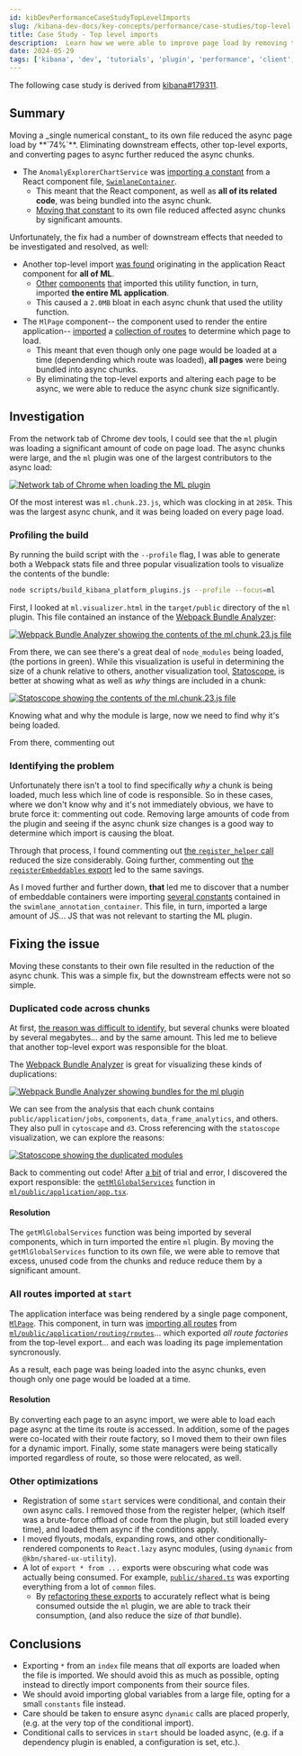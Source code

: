 ```yaml
---
id: kibDevPerformanceCaseStudyTopLevelImports
slug: /kibana-dev-docs/key-concepts/performance/case-studies/top-level-imports
title: Case Study - Top level imports
description:  Learn how we were able to improve page load by removing top-level imports and adding async imports.
date: 2024-05-29
tags: ['kibana', 'dev', 'tutorials', 'plugin', 'performance', 'client', 'optimization']
---
```


<DocCallOut>The following case study is derived from [kibana#179311](https://github.com/elastic/kibana/pull/179311).</DocCallOut>

## Summary

<DocCallOut color="success">
Moving a _single numerical constant_ to its own file reduced the async page load by **`74%`**.  Eliminating downstream effects, other top-level exports, and converting pages to async further reduced the async chunks.
</DocCallOut>

- The `AnomalyExplorerChartService` was [importing a constant](https://github.com/clintandrewhall/kibana/blob/1c1e20afdb883fc279c5a06d4b71f8e577f8dad6/x-pack/plugins/ml/public/application/services/anomaly_explorer_charts_service.ts#L26) from a React component file, [`SwimlaneContainer`](https://github.com/clintandrewhall/kibana/blob/1c1e20afdb883fc279c5a06d4b71f8e577f8dad6/x-pack/plugins/ml/public/application/explorer/swimlane_container.tsx#L85).  
  - This meant that the React component, as well as __all of its related code__, was being bundled into the async chunk.
  - [Moving that constant](https://github.com/elastic/kibana/pull/179311/commits/c2c81d32c6c689514b78efdf2484b1513fdc0b9e) to its own file reduced affected async chunks by significant amounts.

Unfortunately, the fix had a number of downstream effects that needed to be investigated and resolved, as well:

- Another top-level import [was found](https://github.com/elastic/kibana/blob/bfc91b0cb035b39916a5efc64ace31e88a230ec5/x-pack/plugins/ml/public/application/app.tsx#L57-L87) originating in the application React component for __all of ML__.
  - [Other](https://github.com/elastic/kibana/blob/bfc91b0cb035b39916a5efc64ace31e88a230ec5/x-pack/plugins/ml/public/application/management/jobs_list/components/jobs_list_page/jobs_list_page.tsx#L39) [components](https://github.com/elastic/kibana/blob/bfc91b0cb035b39916a5efc64ace31e88a230ec5/x-pack/plugins/ml/public/embeddables/common/resolve_job_selection.tsx#L16) [that](https://github.com/elastic/kibana/blob/bfc91b0cb035b39916a5efc64ace31e88a230ec5/x-pack/plugins/ml/public/embeddables/job_creation/common/create_flyout.tsx#L19) imported this utility function, in turn, imported __the entire ML application__.
  - This caused a `2.0MB` bloat in each async chunk that used the utility function.
- The `MlPage` component-- the component used to render the entire application-- [imported](https://github.com/elastic/kibana/blob/bfc91b0cb035b39916a5efc64ace31e88a230ec5/x-pack/plugins/ml/public/application/components/ml_page/ml_page.tsx#L22) a [collection of routes](https://github.com/elastic/kibana/blob/bfc91b0cb035b39916a5efc64ace31e88a230ec5/x-pack/plugins/ml/public/application/routing/routes/index.ts) to determine which page to load.
  - This meant that even though only one page would be loaded at a time (dependending which route was loaded), __all pages__ were being bundled into async chunks.
  - By eliminating the top-level exports and altering each page to be async, we were able to reduce the async chunk size significantly.

## Investigation

From the network tab of Chrome dev tools, I could see that the `ml` plugin was loading a significant amount of code on page load.  The async chunks were large, and the `ml` plugin was one of the largest contributors to the async load:
  
[![Network tab of Chrome when loading the ML plugin](./assets/top_level_imports_before.png)](./assets/top_level_imports_before.png)

Of the most interest was `ml.chunk.23.js`, which was clocking in at `205k`.  This was the largest async chunk, and it was being loaded on every page load.

### Profiling the build

By running the build script with the `--profile` flag, I was able to generate both a Webpack stats file and three popular visualization tools to visualize the contents of the bundle:

```bash
node scripts/build_kibana_platform_plugins.js --profile --focus=ml
```

First, I looked at `ml.visualizer.html` in the `target/public` directory of the `ml` plugin.  This file contained an instance of the [Webpack Bundle Analyzer](https://chrisbateman.github.io/webpack-visualizer/):

[![Webpack Bundle Analyzer showing the contents of the ml.chunk.23.js file](./assets/top_level_imports_mpv.png)](./assets/top_level_imports_mpv.png)

From there, we can see there's a great deal of `node_modules` being loaded, (the portions in green).  While this visualization is useful in determining the size of a chunk relative to others, another visualization tool, [Statoscope](https://statoscope.tech/), is better at showing what as well as _why_ things are included in a chunk:
  
[![Statoscope showing the contents of the ml.chunk.23.js file](./assets/top_level_imports_stato_modules.png)](./assets/top_level_imports_stato_modules_.png)

Knowing what and why the module is large, now we need to find why it's being loaded.  

From there, commenting out 

### Identifying the problem

Unfortunately there isn't a tool to find specifically _why_ a chunk is being loaded, much less which line of code is responsible.  So in these cases, where we don't know why and it's not immediately obvious, we have to brute force it: commenting out code.  Removing large amounts of code from the plugin and seeing if the async chunk size changes is a good way to determine which import is causing the bloat.

Through that process, I found commenting out [the `register_helper` call](https://github.com/elastic/kibana/blob/bfc91b0cb035b39916a5efc64ace31e88a230ec5/x-pack/plugins/ml/public/plugin.ts#L232-L239) reduced the size considerably.  Going further, commenting out [the `registerEmbeddables` export](https://github.com/elastic/kibana/blob/bfc91b0cb035b39916a5efc64ace31e88a230ec5/x-pack/plugins/ml/public/register_helper/index.ts#L8) led to the same savings.

As I moved further and further down, __that__ led me to discover that a number of embeddable containers were importing [several constants](https://github.com/elastic/kibana/blob/bfc91b0cb035b39916a5efc64ace31e88a230ec5/x-pack/plugins/ml/public/application/explorer/swimlane_annotation_container.tsx#L18-L19) contained in the `swimlane_annotation_container`.  This file, in turn, imported a large amount of JS... JS that was not relevant to starting the ML plugin.

## Fixing the issue

Moving these constants to their own file resulted in the reduction of the async chunk.  This was a simple fix, but the downstream effects were not so simple.

### Duplicated code across chunks

At first, [the reason was difficult to identify](https://github.com/elastic/kibana/pull/179311#issuecomment-2019333617), but several chunks were bloated by several megabytes... and by the same amount.  This led me to believe that another top-level export was responsible for the bloat.

The [Webpack Bundle Analyzer](https://github.com/webpack-contrib/webpack-bundle-analyzer) is great for visualizing these kinds of duplications:

[![Webpack Bundle Analyzer showing bundles for the `ml` plugin](./assets/top_level_imports_wba.png)](./assets/top_level_imports_wba.png)

We can see from the analysis that each chunk contains `public/application/jobs`, `components`, `data_frame_analytics`, and others.  They also pull in `cytoscape` and `d3`.  Cross referencing with the `statoscope` visualization, we can explore the reasons:

[![Statoscope showing the duplicated modules](./assets/top_level_imports_stato_duplicates.png)](./assets/top_level_imports_stato_duplicates.png)

Back to commenting out code!  After [a bit](https://github.com/elastic/kibana/pull/179311#issuecomment-2019394457) of trial and error, I discovered the export responsible: the [`getMlGlobalServices`](https://github.com/elastic/kibana/blob/bfc91b0cb035b39916a5efc64ace31e88a230ec5/x-pack/plugins/ml/public/application/app.tsx#L57-L87) function in [`ml/public/application/app.tsx`](https://github.com/elastic/kibana/blob/bfc91b0cb035b39916a5efc64ace31e88a230ec5/x-pack/plugins/ml/public/application/app.tsx).

#### Resolution

The `getMlGlobalServices` function was being imported by several components, which in turn imported the entire `ml` plugin.  By moving the `getMlGlobalServices` function to its own file, we were able to remove that excess, unused code from the chunks and reduce reduce them by a significant amount.

### All routes imported at `start`

The application interface was being rendered by a single page component, [`MlPage`](https://github.com/elastic/kibana/blob/bfc91b0cb035b39916a5efc64ace31e88a230ec5/x-pack/plugins/ml/public/application/components/ml_page/ml_page.tsx).  This component, in turn was [importing all routes](https://github.com/elastic/kibana/blob/bfc91b0cb035b39916a5efc64ace31e88a230ec5/x-pack/plugins/ml/public/application/components/ml_page/ml_page.tsx#L22) from [`ml/public/application/routing/routes`](https://github.com/elastic/kibana/blob/bfc91b0cb035b39916a5efc64ace31e88a230ec5/x-pack/plugins/ml/public/application/routing/routes)... which exported _all route factories_ from the top-level export... and each was loading its page implementation syncronously.

As a result, each page was being loaded into the async chunks, even though only one page would be loaded at a time.  

#### Resolution

By converting each page to an async import, we were able to load each page async at the time its route is accessed.  In addition, some of the pages were co-located with their route factory, so I moved them to their own files for a dynamic import.  Finally, some state managers were being statically imported regardless of route, so those were relocated, as well.

### Other optimizations

- Registration of some `start` services were conditional, and contain their own async calls. I removed those from the register helper, (which itself was a brute-force offload of code from the plugin, but still loaded every time), and loaded them async if the conditions apply.
- I moved flyouts, modals, expanding rows, and other conditionally-rendered components to `React.lazy` async modules, (using `dynamic` from `@kbn/shared-ux-utility`).
- A lot of `export * from ...` exports were obscuring what code was actually being consumed.  For example, [`public/shared.ts`](https://github.com/elastic/kibana/blob/bfc91b0cb035b39916a5efc64ace31e88a230ec5/x-pack/plugins/ml/public/shared.ts) was exporting everything from a lot of `common` files.
  - By [refactoring these exports](https://github.com/clintandrewhall/kibana/blob/c4790b6315662b940d0794faca0ddafd8b6faedc/x-pack/plugins/ml/public/shared.ts) to accurately reflect what is being consumed outside the `ml` plugin, we are able to track their consumption, (and also reduce the size of _that_ bundle).

## Conclusions

- Exporting `*` from an `index` file means that _all_ exports are loaded when the file is imported.  We should avoid this as much as possible, opting instead to directly import components from their source files.
- We should avoid importing global variables from a large file, opting for a small `constants` file instead.
- Care should be taken to ensure async `dynamic` calls are placed properly, (e.g. at the very top of the conditional import).
- Conditional calls to services in `start` should be loaded async, (e.g. if a dependency plugin is enabled, a configuration is set, etc.).